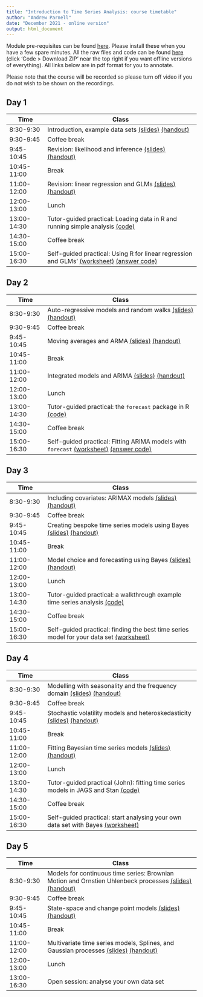```yaml
---
title: "Introduction to Time Series Analysis: course timetable"
author: "Andrew Parnell"
date: "December 2021 - online version"
output: html_document
---
```


Module pre-requisites can be found [here](https://andrewcparnell.github.io/introTSA/prerequisites.html). Please install these when you have a few spare minutes. All the raw files and code can be found [here](https://www.github.com/andrewcparnell/introTSA) (click 'Code > Download ZIP' near the top right if you want offline versions of everything). All links below are in pdf format for you to annotate. 

Please note that the course will be recorded so please turn off video if you do not wish to be shown on the recordings. 

## Day 1

Time  | Class
------------- | ----------------------------------------------------
8:30-9:30 | Introduction, example data sets [(slides)]() [(handout)]()
9:30-9:45 | Coffee break
9:45-10:45 | Revision: likelihood and inference [(slides)]() [(handout)]()
10:45-11:00 | Break 
11:00-12:00 | Revision: linear regression and GLMs [(slides)]() [(handout)]()
12:00-13:00 | Lunch
13:00-14:30 | Tutor-guided practical: Loading data in R and running simple analysis [(code)]()
14:30-15:00 | Coffee break
15:00-16:30 | Self-guided practical: Using R for linear regression and GLMs' [(worksheet)]() [(answer code)]()

## Day 2

Time  | Class
------------- | ----------------------------------------------------
8:30-9:30 | Auto-regressive models and random walks [(slides)]() [(handout)]()
9:30-9:45 | Coffee break
9:45-10:45 | Moving averages and ARMA [(slides)]() [(handout)]()
10:45-11:00 | Break 
11:00-12:00 | Integrated models and ARIMA [(slides)]() [(handout)]()
12:00-13:00 | Lunch
13:00-14:30 | Tutor-guided practical: the `forecast` package in R [(code)]()
14:30-15:00 | Coffee break
15:00-16:30 | Self-guided practical: Fitting ARIMA models with `forecast` [(worksheet)]() [(answer code)]()

## Day 3

Time  | Class
------------- | ----------------------------------------------------
8:30-9:30 | Including covariates: ARIMAX models [(slides)]() [(handout)]()
9:30-9:45 | Coffee break
9:45-10:45 | Creating bespoke time series models using Bayes [(slides)]() [(handout)]()
10:45-11:00 | Break 
11:00-12:00 | Model choice and forecasting using Bayes [(slides)]() [(handout)]()
12:00-13:00 | Lunch
13:00-14:30 | Tutor-guided practical: a walkthrough example time series analysis [(code)]()
14:30-15:00 | Coffee break
15:00-16:30 | Self-guided practical: finding the best time series model for your data set [(worksheet)]()

## Day 4

Time  | Class
------------- | ----------------------------------------------------
8:30-9:30 | Modelling with seasonality and the frequency domain [(slides)]() [(handout)]()
9:30-9:45 | Coffee break
9:45-10:45 | Stochastic volatility models and heteroskedasticity [(slides)]() [(handout)]()
10:45-11:00 | Break 
11:00-12:00 | Fitting Bayesian time series models [(slides)]() [(handout)]()
12:00-13:00 | Lunch
13:00-14:30 | Tutor-guided practical (John): fitting time series models in JAGS and Stan [(code)]()
14:30-15:00 | Coffee break
15:00-16:30 | Self-guided practical: start analysing your own data set with Bayes [(worksheet)]()

## Day 5

Time  | Class
------------- | ----------------------------------------------------
8:30-9:30 | Models for continuous time series: Brownian Motion and Ornstien Uhlenbeck processes [(slides)]() [(handout)]()
9:30-9:45 | Coffee break
9:45-10:45 | State-space and change point models [(slides)]() [(handout)]()
10:45-11:00 | Break 
11:00-12:00 | Multivariate time series models, Splines, and Gaussian processes [(slides)]() [(handout)]()
12:00-13:00 | Lunch
13:00-16:30 | Open session: analyse your own data set 